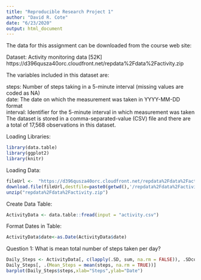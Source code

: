 ```yaml
---
title: "Reproducible Research Project 1"
author: "David R. Cote"
date: "6/23/2020"
output: html_document
---
```

The data for this assignment can be downloaded from the course web site:

Dataset: Activity monitoring data [52K]  
https://d396qusza40orc.cloudfront.net/repdata%2Fdata%2Factivity.zip

The variables included in this dataset are:

steps: Number of steps taking in a 5-minute interval (missing values are coded as \color{red}{\verb|NA|}NA)  
date: The date on which the measurement was taken in YYYY-MM-DD format  
interval: Identifier for the 5-minute interval in which measurement was taken  
The dataset is stored in a comma-separated-value (CSV) file and there are a total of 17,568 observations in this dataset.

Loading Libraries:
```r
library(data.table)
library(ggplot2)
library(knitr)
```

Loading Data:
```r
fileUrl <-  "https://d396qusza40orc.cloudfront.net/repdata%2Fdata%2Factivity.zip"
download.file(fileUrl,destfile=paste0(getwd(),'/repdata%2Fdata%2Factivity.zip'), method = "curl")
unzip("repdata%2Fdata%2Factivity.zip")
```

Create Data Table:
```r
ActivityData <- data.table::fread(input = "activity.csv")
```

Format Dates in Table:
```r
ActivityData$date<-as.Date(ActivityData$date)
```

Question 1: What is mean total number of steps taken per day?
```r
Daily_Steps <- ActivityData[, c(lapply(.SD, sum, na.rm = FALSE)), .SDcols = c("steps"), by = .(date)] 
Daily_Steps[, .(Mean_Steps = mean(steps, na.rm = TRUE))]
barplot(Daily_Steps$steps,xlab="Steps",ylab="Date")
```

